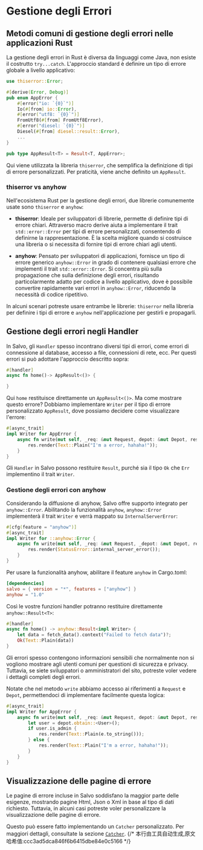 # Gestione degli Errori

## Metodi comuni di gestione degli errori nelle applicazioni Rust

La gestione degli errori in Rust è diversa da linguaggi come Java, non esiste il costrutto `try...catch`. L'approccio standard è definire un tipo di errore globale a livello applicativo:

```rust
use thiserror::Error;

#[derive(Error, Debug)]
pub enum AppError {
    #[error("io: `{0}`")]
    Io(#[from] io::Error),
    #[error("utf8: `{0}`")]
    FromUtf8(#[from] FromUtf8Error),
    #[error("diesel: `{0}`")]
    Diesel(#[from] diesel::result::Error),
    ...
}

pub type AppResult<T> = Result<T, AppError>;
```

Qui viene utilizzata la libreria `thiserror`, che semplifica la definizione di tipi di errore personalizzati. Per praticità, viene anche definito un `AppResult`.

### thiserror vs anyhow

Nell'ecosistema Rust per la gestione degli errori, due librerie comunemente usate sono `thiserror` e `anyhow`:

- **thiserror**: Ideale per sviluppatori di librerie, permette di definire tipi di errore chiari. Attraverso macro derive aiuta a implementare il trait `std::error::Error` per tipi di errore personalizzati, consentendo di definirne la rappresentazione. È la scelta migliore quando si costruisce una libreria o si necessita di fornire tipi di errore chiari agli utenti.

- **anyhow**: Pensato per sviluppatori di applicazioni, fornisce un tipo di errore generico `anyhow::Error` in grado di contenere qualsiasi errore che implementi il trait `std::error::Error`. Si concentra più sulla propagazione che sulla definizione degli errori, risultando particolarmente adatto per codice a livello applicativo, dove è possibile convertire rapidamente vari errori in `anyhow::Error`, riducendo la necessità di codice ripetitivo.

In alcuni scenari potreste usare entrambe le librerie: `thiserror` nella libreria per definire i tipi di errore e `anyhow` nell'applicazione per gestirli e propagarli.

## Gestione degli errori negli Handler

In Salvo, gli `Handler` spesso incontrano diversi tipi di errori, come errori di connessione al database, accesso a file, connessioni di rete, ecc. Per questi errori si può adottare l'approccio descritto sopra:

```rust
#[handler]
async fn home()-> AppResult<()> {

}
```

Qui `home` restituisce direttamente un `AppResult<()>`. Ma come mostrare questo errore? Dobbiamo implementare `Writer` per il tipo di errore personalizzato `AppResult`, dove possiamo decidere come visualizzare l'errore:

```rust
#[async_trait]
impl Writer for AppError {
    async fn write(mut self, _req: &mut Request, depot: &mut Depot, res: &mut Response) {
        res.render(Text::Plain("I'm a error, hahaha!"));
    }
}
```

Gli `Handler` in Salvo possono restituire `Result`, purché sia il tipo `Ok` che `Err` implementino il trait `Writer`.

### Gestione degli errori con anyhow

Considerando la diffusione di anyhow, Salvo offre supporto integrato per `anyhow::Error`. Abilitando la funzionalità `anyhow`, `anyhow::Error` implementerà il trait `Writer` e verrà mappato su `InternalServerError`:

```rust
#[cfg(feature = "anyhow")]
#[async_trait]
impl Writer for ::anyhow::Error {
    async fn write(mut self, _req: &mut Request, _depot: &mut Depot, res: &mut Response) {
        res.render(StatusError::internal_server_error());
    }
}
```

Per usare la funzionalità anyhow, abilitare il feature `anyhow` in Cargo.toml:

```toml
[dependencies]
salvo = { version = "*", features = ["anyhow"] }
anyhow = "1.0"
```

Così le vostre funzioni handler potranno restituire direttamente `anyhow::Result<T>`:

```rust
#[handler]
async fn home() -> anyhow::Result<impl Writer> {
    let data = fetch_data().context("Failed to fetch data")?;
    Ok(Text::Plain(data))
}
```

Gli errori spesso contengono informazioni sensibili che normalmente non si vogliono mostrare agli utenti comuni per questioni di sicurezza e privacy. Tuttavia, se siete sviluppatori o amministratori del sito, potreste voler vedere i dettagli completi degli errori.

Notate che nel metodo `write` abbiamo accesso ai riferimenti a `Request` e `Depot`, permettendoci di implementare facilmente questa logica:

```rust
#[async_trait]
impl Writer for AppError {
    async fn write(mut self, _req: &mut Request, depot: &mut Depot, res: &mut Response) {
        let user = depot.obtain::<User>();
        if user.is_admin {
            res.render(Text::Plain(e.to_string()));
        } else {
            res.render(Text::Plain("I'm a error, hahaha!"));
        }
    }
}
```

## Visualizzazione delle pagine di errore

Le pagine di errore incluse in Salvo soddisfano la maggior parte delle esigenze, mostrando pagine Html, Json o Xml in base al tipo di dati richiesto. Tuttavia, in alcuni casi potreste voler personalizzare la visualizzazione delle pagine di errore.

Questo può essere fatto implementando un `Catcher` personalizzato. Per maggiori dettagli, consultate la sezione [`Catcher`](../concepts/catcher.html).
{/* 本行由工具自动生成,原文哈希值:ccc3ad5dca846f6b6415dbe84e0c5166 */}